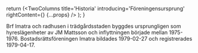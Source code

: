 
  return (<TwoColumns
      title='Historia'
      introducing='Föreningensursprung'
      rightContent={<HistorikRight />}
      {...props} />
  );
}

Brf Imatra och radhusen i trädgårdsstaden byggdes ursprungligen som hyreslägenheter av JM Mattsson och inflyttningen började mellan 1975-1976.
Bostadsrättsföreningen Imatra bildades 1979-02-27 och registrerades 1979-04-17.
